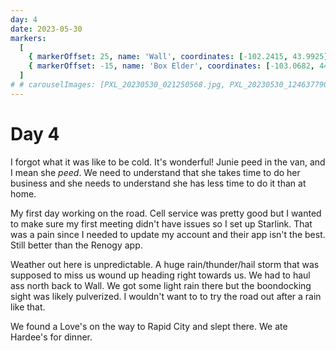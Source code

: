 ```yaml
---
day: 4
date: 2023-05-30
markers:
  [
    { markerOffset: 25, name: 'Wall', coordinates: [-102.2415, 43.9925] },
    { markerOffset: -15, name: 'Box Elder', coordinates: [-103.0682, 44.1125] },
  ]
# # carouselImages: [PXL_20230530_021250568.jpg, PXL_20230530_124637790.jpg]
---
```


# Day 4

I forgot what it was like to be cold. It's wonderful! Junie peed in the van, and I mean she _peed_. We need to understand that she takes time to do her business and she needs to understand she has less time to do it than at home.

My first day working on the road. Cell service was pretty good but I wanted to make sure my first meeting didn't have issues so I set up Starlink. That was a pain since I needed to update my account and their app isn't the best. Still better than the Renogy app.

Weather out here is unpredictable. A huge rain/thunder/hail storm that was supposed to miss us wound up heading right towards us. We had to haul ass north back to Wall. We got some light rain there but the boondocking sight was likely pulverized. I wouldn't want to to try the road out after a rain like that.

We found a Love's on the way to Rapid City and slept there. We ate Hardee's for dinner.
